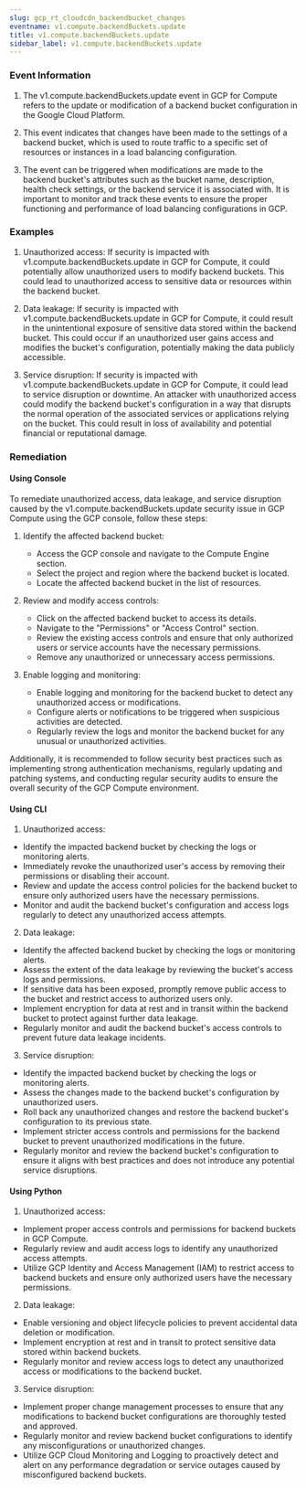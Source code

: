 ```yaml
--- 
slug: gcp_rt_cloudcdn_backendbucket_changes
eventname: v1.compute.backendBuckets.update
title: v1.compute.backendBuckets.update
sidebar_label: v1.compute.backendBuckets.update
---
```

                       
### Event Information

1. The v1.compute.backendBuckets.update event in GCP for Compute refers to the update or modification of a backend bucket configuration in the Google Cloud Platform. 

2. This event indicates that changes have been made to the settings of a backend bucket, which is used to route traffic to a specific set of resources or instances in a load balancing configuration.

3. The event can be triggered when modifications are made to the backend bucket's attributes such as the bucket name, description, health check settings, or the backend service it is associated with. It is important to monitor and track these events to ensure the proper functioning and performance of load balancing configurations in GCP.


### Examples

1. Unauthorized access: If security is impacted with v1.compute.backendBuckets.update in GCP for Compute, it could potentially allow unauthorized users to modify backend buckets. This could lead to unauthorized access to sensitive data or resources within the backend bucket.

2. Data leakage: If security is impacted with v1.compute.backendBuckets.update in GCP for Compute, it could result in the unintentional exposure of sensitive data stored within the backend bucket. This could occur if an unauthorized user gains access and modifies the bucket's configuration, potentially making the data publicly accessible.

3. Service disruption: If security is impacted with v1.compute.backendBuckets.update in GCP for Compute, it could lead to service disruption or downtime. An attacker with unauthorized access could modify the backend bucket's configuration in a way that disrupts the normal operation of the associated services or applications relying on the bucket. This could result in loss of availability and potential financial or reputational damage.

### Remediation

#### Using Console

To remediate unauthorized access, data leakage, and service disruption caused by the v1.compute.backendBuckets.update security issue in GCP Compute using the GCP console, follow these steps:

1. Identify the affected backend bucket: 
   - Access the GCP console and navigate to the Compute Engine section.
   - Select the project and region where the backend bucket is located.
   - Locate the affected backend bucket in the list of resources.

2. Review and modify access controls:
   - Click on the affected backend bucket to access its details.
   - Navigate to the "Permissions" or "Access Control" section.
   - Review the existing access controls and ensure that only authorized users or service accounts have the necessary permissions.
   - Remove any unauthorized or unnecessary access permissions.

3. Enable logging and monitoring:
   - Enable logging and monitoring for the backend bucket to detect any unauthorized access or modifications.
   - Configure alerts or notifications to be triggered when suspicious activities are detected.
   - Regularly review the logs and monitor the backend bucket for any unusual or unauthorized activities.

Additionally, it is recommended to follow security best practices such as implementing strong authentication mechanisms, regularly updating and patching systems, and conducting regular security audits to ensure the overall security of the GCP Compute environment.

#### Using CLI

1. Unauthorized access:
- Identify the impacted backend bucket by checking the logs or monitoring alerts.
- Immediately revoke the unauthorized user's access by removing their permissions or disabling their account.
- Review and update the access control policies for the backend bucket to ensure only authorized users have the necessary permissions.
- Monitor and audit the backend bucket's configuration and access logs regularly to detect any unauthorized access attempts.

2. Data leakage:
- Identify the affected backend bucket by checking the logs or monitoring alerts.
- Assess the extent of the data leakage by reviewing the bucket's access logs and permissions.
- If sensitive data has been exposed, promptly remove public access to the bucket and restrict access to authorized users only.
- Implement encryption for data at rest and in transit within the backend bucket to protect against further data leakage.
- Regularly monitor and audit the backend bucket's access controls to prevent future data leakage incidents.

3. Service disruption:
- Identify the impacted backend bucket by checking the logs or monitoring alerts.
- Assess the changes made to the backend bucket's configuration by unauthorized users.
- Roll back any unauthorized changes and restore the backend bucket's configuration to its previous state.
- Implement stricter access controls and permissions for the backend bucket to prevent unauthorized modifications in the future.
- Regularly monitor and review the backend bucket's configuration to ensure it aligns with best practices and does not introduce any potential service disruptions.

#### Using Python

1. Unauthorized access:
- Implement proper access controls and permissions for backend buckets in GCP Compute.
- Regularly review and audit access logs to identify any unauthorized access attempts.
- Utilize GCP Identity and Access Management (IAM) to restrict access to backend buckets and ensure only authorized users have the necessary permissions.

2. Data leakage:
- Enable versioning and object lifecycle policies to prevent accidental data deletion or modification.
- Implement encryption at rest and in transit to protect sensitive data stored within backend buckets.
- Regularly monitor and review access logs to detect any unauthorized access or modifications to the backend bucket.

3. Service disruption:
- Implement proper change management processes to ensure that any modifications to backend bucket configurations are thoroughly tested and approved.
- Regularly monitor and review backend bucket configurations to identify any misconfigurations or unauthorized changes.
- Utilize GCP Cloud Monitoring and Logging to proactively detect and alert on any performance degradation or service outages caused by misconfigured backend buckets.


 